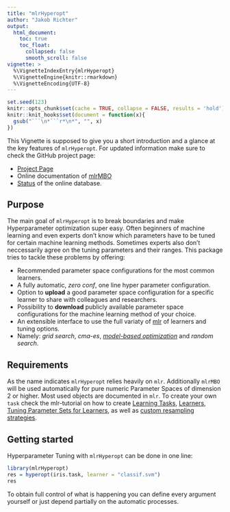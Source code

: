 ```yaml
---
title: "mlrHyperopt"
author: "Jakob Richter"
output:
  html_document:
    toc: true
    toc_float:
      collapsed: false
      smooth_scroll: false
vignette: >
  %\VignetteIndexEntry{mlrHyperopt}
  %\VignetteEngine{knitr::rmarkdown}
  %\VignetteEncoding{UTF-8}
---
```


```r
set.seed(123)
knitr::opts_chunk$set(cache = TRUE, collapse = FALSE, results = 'hold')
knitr::knit_hooks$set(document = function(x){
  gsub("```\n*```r*\n*", "", x)
})
```

This Vignette is supposed to give you a short introduction and a glance at the key features of `mlrHyperopt`.
For updated information make sure to check the GitHub project page:

- [Project Page](https://github.com/jakob-r/mlrHyperopt/)
- Online documentation of [mlrMBO](https://jakob-r.github.io/mlrHyperopt/)
- [Status](http://mlrhyper.jakob-r.de/status.php) of the online database.

## Purpose

The main goal of `mlrHyperopt` is to break boundaries and make Hyperparameter optimization super easy.
Often beginners of machine learning and even experts don't know which parameters have to be tuned for certain machine learning methods.
Sometimes experts also don't neccessarily agree on the tuning parameters and their ranges.
This package tries to tackle these problems by offering:

- Recommended parameter space configurations for the most common learners.
- A fully automatic, *zero conf*, one line hyper parameter configuration.
- Option to **upload** a good parameter space configuration for a specific learner to share with colleagues and researchers.
- Possibility to **download** publicly available parameter space configurations for the machine learning method of your choice.
- An extensible interface to use the full variaty of [mlr](http://mlr-org.github.com/mlr) of learners and tuning options.
- Namely: *grid search*, *cma-es*, *[model-based optimization](http://mlr-org.github.com/mlr/mlrMBO)* and *random search*.

## Requirements

As the name indicates `mlrHyperopt` relies heavily on `mlr`.
Additionally `mlrMBO` will be used automatically for pure numeric Parameter Spaces of dimension 2 or higher.
Most used objects are documented in `mlr`. 
To create your own `task` check the mlr-tutorial on how to create [Learning Tasks](http://mlr-org.github.io/mlr-tutorial/release/html/task/index.html), [Learners](http://mlr-org.github.io/mlr-tutorial/release/html/learner/index.html), [Tuning Parameter Sets for Learners](http://mlr-org.github.io/mlr-tutorial/release/html/tune/index.html), as well as [custom resampling strategies](http://mlr-org.github.io/mlr-tutorial/release/html/resample/index.html).

## Getting started

Hyperparameter Tuning with `mlrHyperopt` can be done in one line:

```r
library(mlrHyperopt)
res = hyperopt(iris.task, learner = "classif.svm")
res
```

To obtain full control of what is happening you can define every argument yourself or just depend partially on the automatic processes.
```r


```
